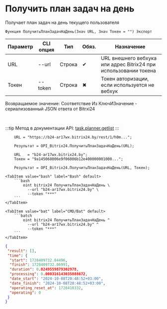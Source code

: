 ﻿---
sidebar_position: 25
description: Получить план задач на день и другие функции для работы с Bitrix24 в Открытом пакете интеграций - бесплатной open-source библиотеке интеграций для 1С:Предприятие 8, OneScript и CLI
keywords: [1C, 1С, 1С:Предприятие, 1С:Предприятие 8.3, API, Интеграция, Сервисы, Обмен, OneScript, CLI, Bitrix24]
---


# Получить план задач на день
 Получает план задач на день текущего пользователя



`Функция ПолучитьПланЗадачНаДень(Знач URL, Знач Токен = "") Экспорт`

  | Параметр | CLI опция | Тип | Обяз. | Назначение |
  |-|-|-|-|-|
  | URL | --url | Строка | &#x2714; | URL внешнего вебхука или адрес Bitrix24 при использовании токена |
  | Токен | --token | Строка | &#x2716; | Токен авторизации, если используется не вебхук |

  
  Возвращаемое значение:   Соответствие Из КлючИЗначение - сериализованный JSON ответа от Bitrxi24

<br/>

:::tip
Метод в документации API: [task.planner.getlist](https://dev.1c-bitrix.ru/rest_help/tasks/task/planner/getlist.php)
:::
<br/>



```bsl title="Пример использования для 1С:Предприятие/OneScript"
    URL = "https://b24-ar17wx.bitrix24.by/rest/1/h0m...";

    Результат = OPI_Bitrix24.ПолучитьПланЗадачНаДень(URL);

    URL   = "b24-ar17wx.bitrix24.by";
    Токен = "9a145068006e9f06006b12e400000001000...";

    Результат = OPI_Bitrix24.ПолучитьПланЗадачНаДень(URL, Токен);
```
    

 <Tabs>
  
    <TabItem value="bash" label="Bash" default>
        ```bash
            oint bitrix24 ПолучитьПланЗадачНаДень \
              --url "b24-ar17wx.bitrix24.by" \
              --token "***"
        ```
    </TabItem>
  
    <TabItem value="bat" label="CMD/Bat" default>
        ```batch
            oint bitrix24 ПолучитьПланЗадачНаДень ^
              --url "b24-ar17wx.bitrix24.by" ^
              --token "***"
        ```
    </TabItem>
</Tabs>


```json title="Результат"
{
 "result": [],
 "time": {
  "start": 1728409732.84496,
  "finish": 1728409732.86991,
  "duration": 0.0249559879302978,
  "processing": 0.000316143035888672,
  "date_start": "2024-10-08T20:48:52+03:00",
  "date_finish": "2024-10-08T20:48:52+03:00",
  "operating_reset_at": 1728410332,
  "operating": 0
 }
}
```
